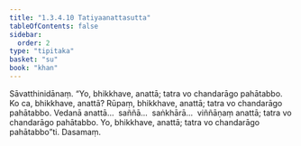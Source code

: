 ```yaml
---
title: "1.3.4.10 Tatiyaanattasutta"
tableOfContents: false
sidebar:
  order: 2
type: "tipitaka"
basket: "su"
book: "khan"
---
```



<DynamicBreadcrumb />

<Division number="145" book="khan">

<Paragraph number="779" book="khan">
Sāvatthinidānaṃ. “Yo, bhikkhave, anattā; tatra vo chandarāgo pahātabbo. Ko ca, bhikkhave, anattā? Rūpaṃ, bhikkhave, anattā; tatra vo chandarāgo pahātabbo. Vedanā anattā…  saññā…  saṅkhārā…  viññāṇaṃ anattā; tatra vo chandarāgo pahātabbo. Yo, bhikkhave, anattā; tatra vo chandarāgo pahātabbo”ti.

</Paragraph>
</Division>

<Paragraph number="780" type="center" book="khan">
Dasamaṃ.
</Paragraph>